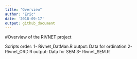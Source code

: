 ```yaml
---
title: "Overview"
author: "Eric"
date: '2018-09-17'
output: github_document
---
```


#Overview of the RIVNET project

Scripts order: 
1- Rivnet_DatMan.R output: Data for ordination
2- Rivnet_ORD.R output: Data for SEM
3- Rivnet_SEM.R

